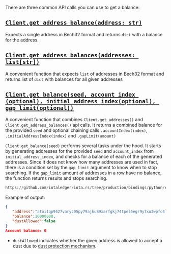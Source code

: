 There are three common API calls you can use to get a balance:

## [`Client.get_address_balance(address: str)`](./../api_reference.md#get_address_balanceaddress-balanceaddressresponse)

Expects a single address in Bech32 format and returns `dict` with a balance for the address.

## [`Client.get_address_balances(addresses: list[str])`](./../api_reference.md#get_address_balancesaddresses-listaddressbalancepair)

A convenient function that expects `list` of addresses in Bech32 format and returns list of `dict` with balances for all given addresses

## [`Client.get_balance(seed, account_index (optional), initial_address_index(optional), gap_limit(optional))`](./../api_reference.md#get_balanceseed-account_index-optional-initial_address_indexoptional-gap_limitoptional-int)

A convenient function that combines `Client.get_addresses()` and `Client.get_address_balances()` api calls. It returns a combined balance for the provided `seed` and optional chaining calls `.accountIndex(index)`, `.initialAddressIndex(index)` and `.gapLimit(amount)`

`Client.get_balance(seed)` performs several tasks under the hood. It starts by generating addresses for the provided
`seed` and `account_index` from `initial_address_index`, and checks for a balance of each of the generated
addresses. Since it does not know how many addresses are used in fact, there is a condition set by the
`gap_limit` argument to know when to stop searching. If the `gap_limit` amount of addresses in a row have no
balance, the function returns results and stops searching.

```python reference
https://github.com/iotaledger/iota.rs/tree/production/bindings/python/examples/04_get_balance.py
```

Example of output:

```json
{
   "address":"atoi1qp9427varyc05py79ajku89xarfgkj74tpel5egr9y7xu3wpfc4lkpx0l86",
   "balance":10000000,
   "dustAllowed":false
}
Account balance: 0
```

- `dustAllowed` indicates whether the given address is allowed to accept a dust due to
  [dust protection mechanism](https://wiki.iota.org/chrysalis-docs/faq#what-is-dust-protection-and-how-does-it-work).
